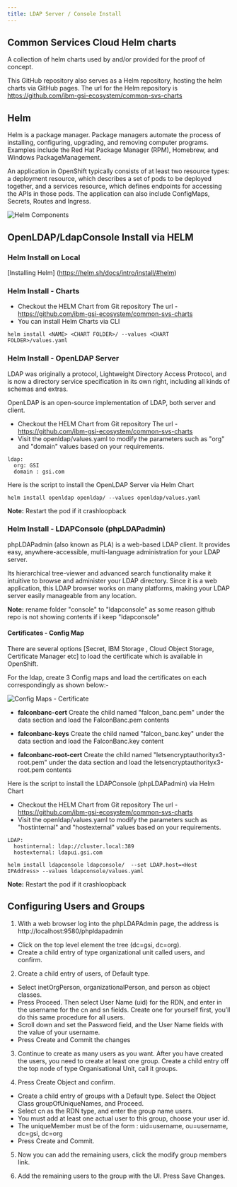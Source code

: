 ```yaml
---
title: LDAP Server / Console Install
---
```



<PageDescription>

</PageDescription>

## Common Services Cloud Helm charts

A collection of helm charts used by and/or provided for the proof of concept.

This GitHub repository also serves as a Helm repository, hosting the helm charts via GitHub pages. The url for the Helm repository is https://github.com/ibm-gsi-ecosystem/common-svs-charts

## Helm

Helm is a package manager. Package managers automate the process of installing, configuring, upgrading, and removing computer programs. Examples include the Red Hat Package Manager (RPM), Homebrew, and Windows PackageManagement.

An application in OpenShift typically consists of at least two resource types: a deployment resource, which describes a set of pods to be deployed together, and a services resource, which defines endpoints for accessing the APIs in those pods. The application can also include ConfigMaps, Secrets, Routes and Ingress.

![Helm Components](images/Helm.png)

## OpenLDAP/LdapConsole Install via HELM

### Helm Install on Local

[Installing Helm] (https://helm.sh/docs/intro/install/#helm)

### Helm Install - Charts

- Checkout the HELM Chart from Git repository The url - https://github.com/ibm-gsi-ecosystem/common-svs-charts
- You can install Helm Charts via CLI

```
helm install <NAME> <CHART FOLDER>/ --values <CHART FOLDER>/values.yaml
```

### Helm Install - OpenLDAP Server

LDAP was originally a protocol, Lightweight Directory Access Protocol, and is now a directory service specification in its own right, including all kinds of schemas and extras.

OpenLDAP is an open-source implementation of LDAP, both server and client.

- Checkout the HELM Chart from Git repository The url - https://github.com/ibm-gsi-ecosystem/common-svs-charts
- Visit the openldap/values.yaml to modify the parameters such as "org" and "domain" values based on your requirements.

```
ldap:
  org: GSI 
  domain : gsi.com
```

Here is the script to install the OpenLDAP Server via Helm Chart

```
helm install openldap openldap/ --values openldap/values.yaml
```

**Note:** Restart the pod if it crashloopback

### Helm Install - LDAPConsole (phpLDAPadmin)

phpLDAPadmin (also known as PLA) is a web-based LDAP client. It provides easy, anywhere-accessible, multi-language administration for your LDAP server.

Its hierarchical tree-viewer and advanced search functionality make it intuitive to browse and administer your LDAP directory. Since it is a web application, this LDAP browser works on many platforms, making your LDAP server easily manageable from any location.

**Note:** rename folder "console" to "ldapconsole" as some reason github repo is not showing contents if i keep "ldapconsole"

#### Certificates - Config Map

There are several options [Secret, IBM Storage , Cloud Object Storage, Certificate Manager etc] to load the certificate which is available in OpenShift. 

For the ldap, create 3 Config maps and load the certificates on each correspondingly as shown below:-

![Config Maps - Certificate](images/ConfigMaps.png)

- **falconbanc-cert**
    Create the child named "falcon_banc.pem" under the data section and load the FalconBanc.pem contents

- **falconbanc-keys**
    Create the child named "falcon_banc.key" under the data section and load the FalconBanc.key content

- **falconbanc-root-cert**
    Create the child named "letsencryptauthorityx3-root.pem" under the data section and load the letsencryptauthorityx3-root.pem contents

Here is the script to install the LDAPConsole (phpLDAPadmin) via Helm Chart

- Checkout the HELM Chart from Git repository The url - https://github.com/ibm-gsi-ecosystem/common-svs-charts
- Visit the openldap/values.yaml to modify the parameters such as "hostinternal" and "hostexternal" values based on your requirements.

```
LDAP:
  hostinternal: ldap://cluster.local:389
  hostexternal: ldapui.gsi.com
```

```
helm install ldapconsole ldapconsole/  --set LDAP.host=<Host IPAddress> --values ldapconsole/values.yaml
```

**Note:** Restart the pod if it crashloopback

## Configuring Users and Groups
1. With a web browser log into the phpLDAPAdmin page, the address is http://localhost:9580/phpldapadmin
 
 - Click on the top level element the tree (dc=gsi, dc=org).
 - Create a child entry of type organizational unit called users, and confirm.
 
2. Create a child entry of users, of Default type.  
 - Select inetOrgPerson, organizationalPerson, and person as object classes.
 - Press Proceed.  Then select User Name (uid) for the RDN, and enter in the username for the cn and sn fields.  Create one for yourself first, you’ll do this same procedure for all users.
 - Scroll down and set the Password field, and the User Name fields with the value of your username.
 - Press Create and Commit the changes
 
3. Continue to create as many users as you want.  After you have created the users, you need to create at least one group.  Create a child entry off the top node of type Organisational Unit, call it groups.
 
4. Press Create Object and confirm.
 - Create a child entry of groups with a Default type.  Select the Object Class groupOfUniqueNames, and Proceed.
 - Select cn as the RDN type, and enter the group name users.  
 - You must add at least one actual user to this group, choose your user id.  
 - The uniqueMember must be of the form : uid=username, ou=username, dc=gsi, dc=org
 - Press Create and Commit.
 
5. Now you can add the remaining users, click the modify group members link.
 
6. Add the remaining users to the group with the UI.  Press Save Changes.

